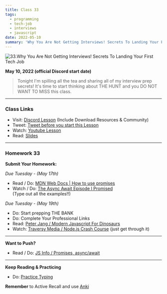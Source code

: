 ```yaml
---
title: Class 33
tags:
  - programming
  - tech-job
  - interviews
  - javascript
date: 2022-05-10
summary: 'Why You Are Not Getting Interviews! Secrets To Landing Your First Tech Job'
---
```


![33.Why You Are Not Getting Interviews! Secrets To Landing Your First Tech Job](https://cdn.hashnode.com/res/hashnode/image/upload/v1676666166396/m5RMXVe7Z.png?auto=compress)

**May 10, 2022 (official Discord start date)**

> Tonight I'm spilling all the tea and sharing all of my interview prep secrets! It's time to start thinking about THE HUNT and you DO NOT WANT TO MISS this class.

<hr />

### Class Links

- Visit: [Discord Lesson](https://discord.com/channels/735923219315425401/738891289071714388/973698746028273684) (Include Download Resources & Community)
- Tweet: [Tweet before you start this Lesson](https://twitter.com/scastanos_)
- Watch: [Youtube Lesson](https://youtu.be/lIE1LFz4LJM)
- Read: [Slides](https://slides.com/leonnoel/100devs2-interview-prep)

<hr />

### Homework 33

**Submit Your Homework:**

_Due Tuesday - (May 17th)_

- Read / Do: [MDN Web Docs | How to use promises](https://developer.mozilla.org/en-US/docs/Learn/JavaScript/Asynchronous/Async_await)
- Watch / Do: [The Async Await Episode I Promised](https://youtu.be/vn3tm0quoqE)
  <br /> (Type out all the examples!!)

_Due Tuesday - (May 19th)_

- Do: Start prepping THE BANK
- Do: Complete Your Professional Links
- Read: [Peter Jang / Modern Javascript For Dinosaurs](https://medium.com/the-node-js-collection/modern-javascript-explained-for-dinosaurs-f695e9747b70)
- Watch: [Traversy Media / Node.js Crash Course](https://youtu.be/fBNz5xF-Kx4) (just get through it)

<hr />

**Want to Push?**

- Read / Do: [JS Info / Promises, async/await](https://javascript.info/async)

<hr />

**Keep Reading & Practicing**

- Do: [Practice Typing](https://www.keybr.com/)

**Remember** to Active Recall and use [Anki](https://apps.ankiweb.net/)
